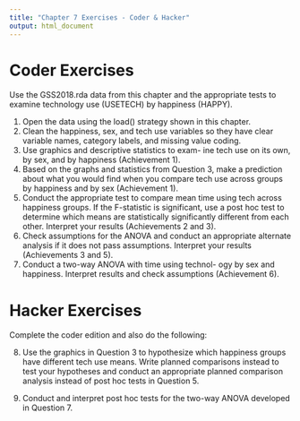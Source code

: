 ```yaml
---
title: "Chapter 7 Exercises - Coder & Hacker"
output: html_document
---
```


# Coder Exercises

Use the GSS2018.rda data from this chapter and the appropriate tests to examine technology use (USETECH) by happiness (HAPPY).

1) Open the data using the load() strategy shown in this chapter.
2) Clean the happiness, sex, and tech use variables so they have clear variable names, category labels, and missing value coding.
3) Use graphics and descriptive statistics to exam- ine tech use on its own, by sex, and by happiness (Achievement 1).
4) Based on the graphs and statistics from Question 3, make a prediction about what you would find when you compare tech use across groups by happiness and by sex (Achievement 1).
5) Conduct the appropriate test to compare mean time using tech across happiness groups. If the F-statistic is significant, use a post hoc test to determine which means are statistically significantly different from each other. Interpret your results (Achievements 2 and 3).
6) Check assumptions for the ANOVA and conduct an appropriate alternate analysis if it does not pass assumptions. Interpret your results (Achievements 3 and 5).
7) Conduct a two-way ANOVA with time using technol- ogy by sex and happiness. Interpret results and check assumptions (Achievement 6).


# Hacker Exercises

Complete the coder edition and also do the following:

8) Use the graphics in Question 3 to hypothesize which happiness groups have different tech use means. Write planned comparisons instead to test your hypotheses and conduct an appropriate planned comparison analysis instead of post hoc tests in Question 5.

9) Conduct and interpret post hoc tests for the two-way ANOVA developed in Question 7.